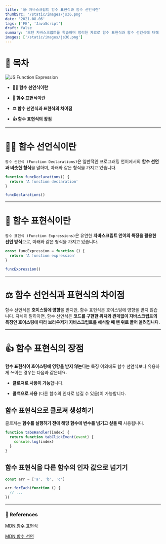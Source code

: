 ```yaml
---
title: '😎 자바스크립트 함수 표현식과 함수 선언식란'
thumbSrc: '/static/images/js36.png'
date: '2021-08-06'
tags: ['FE', 'JavaScript']
draft: false
summary: '모던 자바스크립트를 학습하며 정리한 자료로 함수 표현식과 함수 선언식에 대해 설명합니다.'
images: ['/static/images/js36.png']
---
```


# 📌 목차

![JS Function Expression](/static/images/js36.png)

- **💁🏻 함수 선언식이란**

- **📢 함수 표현식이란**

- **⚖️ 함수 선언식과 표현식의 차이점**

- **👍 함수 표현식의 장점**

---

# 💁🏻 함수 선언식이란

`함수 선언식 (Function Declarations)`은 일반적인 프로그래밍 언어에서의 **함수 선언과 비슷한 형식**을 말하며, 아래와 같은 형식을 가지고 있습니다.

```javascript
function funcDeclarations() {
  return 'A function declaration'
}

funcDeclarations()
```

---

# 📢 함수 표현식이란

`함수 표현식 (Function Expressions)`은 유연한 **자바스크립트 언어의 특징을 활용한 선언 방식**으로, 아래와 같은 형식을 가지고 있습니다.

```javascript
const funcExpression = function () {
  return 'A function expression'
}

funcExpression()
```

---

# ⚖️ 함수 선언식과 표현식의 차이점

함수 선언식은 **호이스팅에 영향**을 받지만, 함수 표현식은 호이스팅에 영향을 받지 않습니다. 자세히 말하자면, 함수 선언식은 **코드를 구현한 위치와 관계없이 자바스크립트의 특징인 호이스팅에 따라 브라우저가 자바스크립트를 해석할 때 맨 위로 끌어 올려집니다**.

---

# 👍 함수 표현식의 장점

**함수 표현식이 호이스팅에 영향을 받지 않는다**는 특징 이외에도 함수 선언식보다 유용하게 쓰이는 경우는 다음과 같은데요.

- **클로져로 사용이 가능**합니다.

- **콜백으로 사용** (다른 함수의 인자로 넘길 수 있음)이 가능합니다.

## 함수 표현식으로 클로져 생성하기

클로져는 **함수를 실행하기 전에 해당 함수에 변수를 넘기고 싶을 때** 사용됩니다.

```javascript
function tabsHandler(index) {
  return function tabClickEvent(event) {
    console.log(index)
  }
}
```

## 함수 표현식을 다른 함수의 인자 값으로 넘기기

```javascript
const arr = ['a', 'b', 'c']

arr.forEach(function () {
  // ...
})
```

---

### 🔗 References

[MDN 함수 표현식](https://developer.mozilla.org/ko/docs/Web/JavaScript/Reference/Operators/function)

[MDN 함수 선언](https://developer.mozilla.org/ko/docs/Web/JavaScript/Reference/Statements/function)
